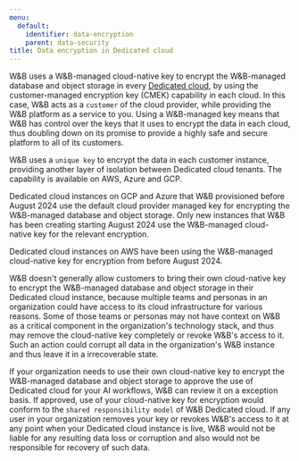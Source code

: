 ```yaml
---
menu:
  default:
    identifier: data-encryption
    parent: data-security
title: Data encryption in Dedicated cloud
---
```


W&B uses a W&B-managed cloud-native key to encrypt the W&B-managed database and object storage in every [Dedicated cloud](/guides/hosting/hosting-options/dedicated_cloud), by using the customer-managed encryption key (CMEK) capability in each cloud. In this case, W&B acts as a `customer` of the cloud provider, while providing the W&B platform as a service to you. Using a W&B-managed key means that W&B has control over the keys that it uses to encrypt the data in each cloud, thus doubling down on its promise to provide a highly safe and secure platform to all of its customers.

W&B uses a `unique key` to encrypt the data in each customer instance, providing another layer of isolation between Dedicated cloud tenants. The capability is available on AWS, Azure and GCP.

<Note>
Dedicated cloud instances on GCP and Azure that W&B provisioned before August 2024 use the default cloud provider managed key for encrypting the W&B-managed database and object storage. Only new instances that W&B has been creating starting August 2024 use the W&B-managed cloud-native key for the relevant encryption.

Dedicated cloud instances on AWS have been using the W&B-managed cloud-native key for encryption from before August 2024.
</Note>

W&B doesn't generally allow customers to bring their own cloud-native key to encrypt the W&B-managed database and object storage in their Dedicated cloud instance, because multiple teams and personas in an organization could have access to its cloud infrastructure for various reasons. Some of those teams or personas may not have context on W&B as a critical component in the organization's technology stack, and thus may remove the cloud-native key completely or revoke W&B's access to it. Such an action could corrupt all data in the organization's W&B instance and thus leave it in a irrecoverable state.

If your organization needs to use their own cloud-native key to encrypt the W&B-managed database and object storage to approve the use of Dedicated cloud for your AI workflows, W&B can review it on a exception basis. If approved, use of your cloud-native key for encryption would conform to the `shared responsibility model` of W&B Dedicated cloud. If any user in your organization removes your key or revokes W&B's access to it at any point when your Dedicated cloud instance is live, W&B would not be liable for any resulting data loss or corruption and also would not be responsible for recovery of such data.